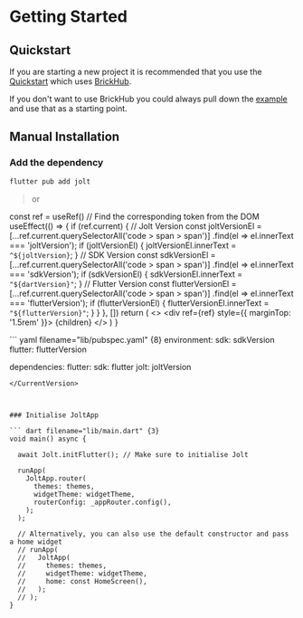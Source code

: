 
# Getting Started

## Quickstart

If you are starting a new project it is recommended that you use the [Quickstart](./developer-experience/quickstart) which uses [BrickHub](https://docs.brickhub.dev/).

If you don't want to use BrickHub you could always pull down the [example](https://github.com/asteroid-studios/jolt/tree/master/apps/example) and use that as a starting point.


## Manual Installation

<Steps>

### Add the dependency

``` sh filename="Terminal"
flutter pub add jolt
```

> or


  const ref = useRef()
  // Find the corresponding token from the DOM
  useEffect(() => {
    if (ref.current) {
      // Jolt Version
      const joltVersionEl = [...ref.current.querySelectorAll('code > span > span')]
              .find(el => el.innerText === 'joltVersion');
      if (joltVersionEl) {
        joltVersionEl.innerText = `^${joltVersion}`;
      }
      // SDK Version
      const sdkVersionEl = [...ref.current.querySelectorAll('code > span > span')]
              .find(el => el.innerText === 'sdkVersion');
      if (sdkVersionEl) {
        sdkVersionEl.innerText = `"${dartVersion}"`;
      }
      // Flutter Version
      const flutterVersionEl = [...ref.current.querySelectorAll('code > span > span')]
              .find(el => el.innerText === 'flutterVersion');
      if (flutterVersionEl) {
        flutterVersionEl.innerText = `"${flutterVersion}"`;
      }
    }
  }, [])
  return (
    <>
      <div ref={ref} style={{ marginTop: '1.5rem' }}>
        {children}
      </div>
    </>
  )
}

<CurrentVersion>
``` yaml filename="lib/pubspec.yaml" {8}
environment:
  sdk: sdkVersion
  flutter: flutterVersion

dependencies:
  flutter:
    sdk: flutter
  jolt: joltVersion
```
</CurrentVersion>



### Initialise JoltApp

``` dart filename="lib/main.dart" {3}
void main() async {

  await Jolt.initFlutter(); // Make sure to initialise Jolt

  runApp(
    JoltApp.router(
      themes: themes,
      widgetTheme: widgetTheme,
      routerConfig: _appRouter.config(),
    );
  );
  
  // Alternatively, you can also use the default constructor and pass a home widget
  // runApp(
  //   JoltApp(
  //     themes: themes,
  //     widgetTheme: widgetTheme,
  //     home: const HomeScreen(),
  //   );
  // );
}
```

</Steps>